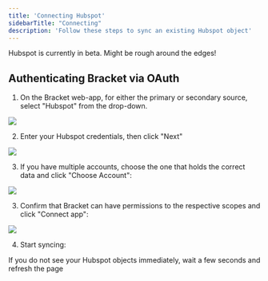```yaml
---
title: 'Connecting Hubspot'
sidebarTitle: "Connecting"
description: 'Follow these steps to sync an existing Hubspot object'
---
```


<Warning>Hubspot is currently in beta. Might be rough around the edges!</Warning>

## Authenticating Bracket via OAuth

1. On the Bracket web-app, for either the primary or secondary source, select "Hubspot" from the
drop-down.

<Example>
  <img class="rounded-md w-full" src="/img/hubspot_drop_down.png" />
</Example>

2. Enter your Hubspot credentials, then click "Next"

<Example>
  <img class="rounded-md w-full" src="/img/hubspot-2.png" />
</Example>

3. If you have multiple accounts, choose the one that holds the correct data and click "Choose
Account":

<Example>
  <img class="rounded-md w-full" src="/img/hubspot-3.png" />
</Example>

3. Confirm that Bracket can have permissions to the respective scopes and click "Connect app":

<Example>
  <img class="rounded-md w-full" src="/img/hubspot-4.png" />
</Example>

4. Start syncing:

<Tip>If you do not see your Hubspot objects immediately, wait a few seconds and refresh the
  page</Tip>
